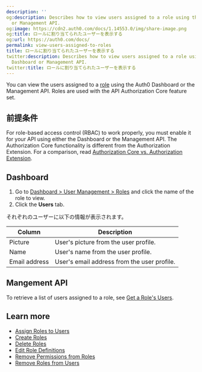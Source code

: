 ```yaml
---
description: ''
og:description: Describes how to view users assigned to a role using the Auth0 Dashboard
  or Management API.
og:image: https://cdn2.auth0.com/docs/1.14553.0/img/share-image.png
og:title: ロールに割り当てられたユーザーを表示する
og:url: https://auth0.com/docs/
permalink: view-users-assigned-to-roles
title: ロールに割り当てられたユーザーを表示する
twitter:description: Describes how to view users assigned to a role using the Auth0
  Dashboard or Management API.
twitter:title: ロールに割り当てられたユーザーを表示する
---
```


You can view the users assigned to a [role](/docs/manage-users/access-control/rbac) using the <Tooltip tip="Auth0 Dashboard: Auth0's main product to configure your services." cta="View Glossary" href="/docs/glossary?term=Auth0+Dashboard">Auth0 Dashboard</Tooltip> or the <Tooltip tip="Auth0 Dashboard: Auth0's main product to configure your services." cta="View Glossary" href="/docs/glossary?term=Management+API">Management API</Tooltip>. Roles are used with the API Authorization Core feature set.

## 前提条件

For role-based access control (RBAC) to work properly, you must enable it for your API using either the Dashboard or the Management API. The Authorization Core functionality is different from the Authorization Extension. For a comparison, read [Authorization Core vs. Authorization Extension](/docs/manage-users/access-control/authorization-core-vs-authorization-extension).

## Dashboard

1. Go to [Dashboard > User Management > Roles](https://manage.auth0.com/#/users) and click the name of the role to view.
2. Click the **Users** tab.

それぞれのユーザーに以下の情報が表示されます。

| Column | Description |
| --- | --- |
| Picture | User's picture from the user profile. |
| Name | User's name from the user profile. |
| Email address | User's email address from the user profile. |

## Mangement API

To retrieve a list of users assigned to a role, see [Get a Role's Users](https://auth0.com/docs/api/management/v2#!/Roles/get_role_user).

## Learn more

* [Assign Roles to Users](/docs/manage-users/access-control/configure-core-rbac/rbac-users/assign-roles-to-users)
* [Create Roles](/docs/manage-users/access-control/configure-core-rbac/roles/create-roles)
* [Delete Roles](/docs/manage-users/access-control/configure-core-rbac/roles/delete-roles)
* [Edit Role Definitions](/docs/manage-users/access-control/configure-core-rbac/roles/edit-role-definitions)
* [Remove Permissions from Roles](/docs/manage-users/access-control/configure-core-rbac/roles/remove-permissions-from-roles)
* [Remove Roles from Users](/docs/manage-users/access-control/configure-core-rbac/rbac-users/remove-roles-from-users)
